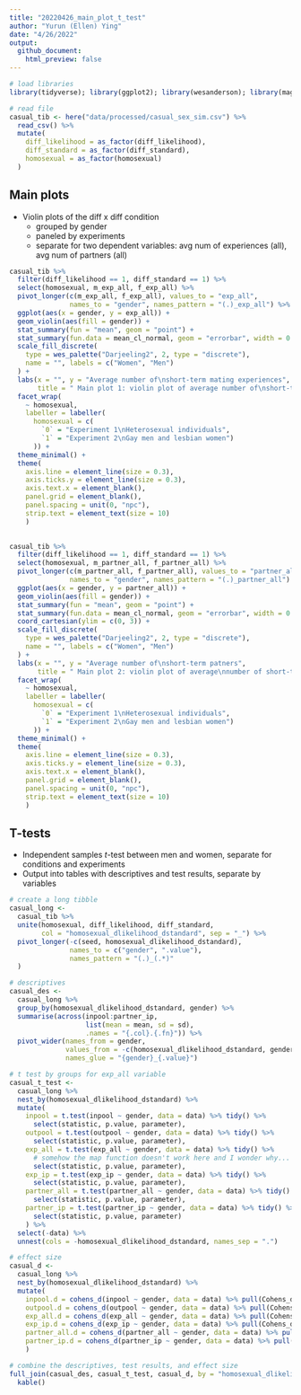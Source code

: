 ```yaml
---
title: "20220426_main_plot_t_test"
author: "Yurun (Ellen) Ying"
date: "4/26/2022"
output: 
  github_document:
    html_preview: false
---
```


```r
# load libraries
library(tidyverse); library(ggplot2); library(wesanderson); library(magrittr); library(here); library(knitr); library(broom); library(effectsize)

# read file
casual_tib <- here("data/processed/casual_sex_sim.csv") %>% 
  read_csv() %>% 
  mutate(
    diff_likelihood = as_factor(diff_likelihood),
    diff_standard = as_factor(diff_standard),
    homosexual = as_factor(homosexual)
  )
```

## Main plots
- Violin plots of the diff x diff condition
	- grouped by gender
	- paneled by experiments
	- separate for two dependent variables: avg num of experiences (all), avg num of partners (all)

```r
casual_tib %>% 
  filter(diff_likelihood == 1, diff_standard == 1) %>% 
  select(homosexual, m_exp_all, f_exp_all) %>% 
  pivot_longer(c(m_exp_all, f_exp_all), values_to = "exp_all",
               names_to = "gender", names_pattern = "(.)_exp_all") %>% 
  ggplot(aes(x = gender, y = exp_all)) +
  geom_violin(aes(fill = gender)) +
  stat_summary(fun = "mean", geom = "point") +
  stat_summary(fun.data = mean_cl_normal, geom = "errorbar", width = 0.2) +
  scale_fill_discrete(
    type = wes_palette("Darjeeling2", 2, type = "discrete"),
    name = "", labels = c("Women", "Men")
  ) +
  labs(x = "", y = "Average number of\nshort-term mating experiences",
       title = " Main plot 1: violin plot of average number of\nshort-term mating experiences") +
  facet_wrap(
    ~ homosexual,
    labeller = labeller(
      homosexual = c(
        `0` = "Experiment 1\nHeterosexual individuals",
        `1` = "Experiment 2\nGay men and lesbian women")
      )) +
  theme_minimal() +
  theme(
    axis.line = element_line(size = 0.3),
    axis.ticks.y = element_line(size = 0.3),
    axis.text.x = element_blank(),
    panel.grid = element_blank(),
    panel.spacing = unit(0, "npc"),
    strip.text = element_text(size = 10)
    )
    
```

```r
casual_tib %>% 
  filter(diff_likelihood == 1, diff_standard == 1) %>% 
  select(homosexual, m_partner_all, f_partner_all) %>% 
  pivot_longer(c(m_partner_all, f_partner_all), values_to = "partner_all",
               names_to = "gender", names_pattern = "(.)_partner_all") %>% 
  ggplot(aes(x = gender, y = partner_all)) +
  geom_violin(aes(fill = gender)) +
  stat_summary(fun = "mean", geom = "point") +
  stat_summary(fun.data = mean_cl_normal, geom = "errorbar", width = 0.2) +
  coord_cartesian(ylim = c(0, 3)) +
  scale_fill_discrete(
    type = wes_palette("Darjeeling2", 2, type = "discrete"),
    name = "", labels = c("Women", "Men")
  ) +
  labs(x = "", y = "Average number of\nshort-term patners",
       title = " Main plot 2: violin plot of average\nnumber of short-term partners") +
  facet_wrap(
    ~ homosexual,
    labeller = labeller(
      homosexual = c(
        `0` = "Experiment 1\nHeterosexual individuals",
        `1` = "Experiment 2\nGay men and lesbian women")
      )) +
  theme_minimal() +
  theme(
    axis.line = element_line(size = 0.3),
    axis.ticks.y = element_line(size = 0.3),
    axis.text.x = element_blank(),
    panel.grid = element_blank(),
    panel.spacing = unit(0, "npc"),
    strip.text = element_text(size = 10)
    )
```

## T-tests
- Independent samples *t*-test between men and women, separate for conditions and experiments
- Output into tables with descriptives and test results, separate by variables

```r
# create a long tibble
casual_long <- 
  casual_tib %>%
  unite(homosexual, diff_likelihood, diff_standard,
        col = "homosexual_dlikelihood_dstandard", sep = "_") %>% 
  pivot_longer(-c(seed, homosexual_dlikelihood_dstandard), 
               names_to = c("gender", ".value"), 
               names_pattern = "(.)_(.*)"
  )

# descriptives
casual_des <- 
  casual_long %>% 
  group_by(homosexual_dlikelihood_dstandard, gender) %>% 
  summarise(across(inpool:partner_ip, 
                   list(mean = mean, sd = sd),
                   .names = "{.col}.{.fn}")) %>% 
  pivot_wider(names_from = gender, 
              values_from = -c(homosexual_dlikelihood_dstandard, gender),
              names_glue = "{gender}_{.value}")

# t test by groups for exp_all variable
casual_t_test <- 
  casual_long %>% 
  nest_by(homosexual_dlikelihood_dstandard) %>% 
  mutate(
    inpool = t.test(inpool ~ gender, data = data) %>% tidy() %>% 
      select(statistic, p.value, parameter),
    outpool = t.test(outpool ~ gender, data = data) %>% tidy() %>% 
      select(statistic, p.value, parameter),
    exp_all = t.test(exp_all ~ gender, data = data) %>% tidy() %>% 
      # somehow the map function doesn't work here and I wonder why...
      select(statistic, p.value, parameter),
    exp_ip = t.test(exp_ip ~ gender, data = data) %>% tidy() %>% 
      select(statistic, p.value, parameter),
    partner_all = t.test(partner_all ~ gender, data = data) %>% tidy() %>% 
      select(statistic, p.value, parameter),
    partner_ip = t.test(partner_ip ~ gender, data = data) %>% tidy() %>% 
      select(statistic, p.value, parameter)
    ) %>% 
  select(-data) %>% 
  unnest(cols = -homosexual_dlikelihood_dstandard, names_sep = ".")

# effect size
casual_d <- 
  casual_long %>% 
  nest_by(homosexual_dlikelihood_dstandard) %>% 
  mutate(
    inpool.d = cohens_d(inpool ~ gender, data = data) %>% pull(Cohens_d),
    outpool.d = cohens_d(outpool ~ gender, data = data) %>% pull(Cohens_d),
    exp_all.d = cohens_d(exp_all ~ gender, data = data) %>% pull(Cohens_d),
    exp_ip.d = cohens_d(exp_ip ~ gender, data = data) %>% pull(Cohens_d),
    partner_all.d = cohens_d(partner_all ~ gender, data = data) %>% pull(Cohens_d),
    partner_ip.d = cohens_d(partner_ip ~ gender, data = data) %>% pull(Cohens_d)
    )

# combine the descriptives, test results, and effect size
full_join(casual_des, casual_t_test, casual_d, by = "homosexual_dlikelihood_dstandard") %>% 
  kable()
```


